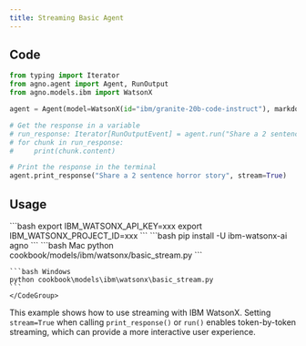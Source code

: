 ```yaml
---
title: Streaming Basic Agent
---
```


## Code

```python cookbook/models/ibm/watsonx/basic_stream.py
from typing import Iterator
from agno.agent import Agent, RunOutput
from agno.models.ibm import WatsonX

agent = Agent(model=WatsonX(id="ibm/granite-20b-code-instruct"), markdown=True)

# Get the response in a variable
# run_response: Iterator[RunOutputEvent] = agent.run("Share a 2 sentence horror story", stream=True)
# for chunk in run_response:
#     print(chunk.content)

# Print the response in the terminal
agent.print_response("Share a 2 sentence horror story", stream=True)
```

## Usage

<Steps>
  <Snippet file="create-venv-step.mdx" />

  <Step title="Set your API key">
    ```bash
    export IBM_WATSONX_API_KEY=xxx
    export IBM_WATSONX_PROJECT_ID=xxx
    ```
  </Step>

  <Step title="Install libraries">
    ```bash
    pip install -U ibm-watsonx-ai agno
    ```
  </Step>

  <Step title="Run Agent">
    <CodeGroup>
    ```bash Mac
    python cookbook/models/ibm/watsonx/basic_stream.py
    ```

    ```bash Windows
    python cookbook\models\ibm\watsonx\basic_stream.py
    ```
    </CodeGroup>
  </Step>
</Steps>

This example shows how to use streaming with IBM WatsonX. Setting `stream=True` when calling `print_response()` or `run()` enables token-by-token streaming, which can provide a more interactive user experience. 